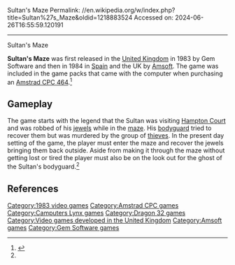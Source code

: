 Sultan's Maze
Permalink: //en.wikipedia.org/w/index.php?title=Sultan%27s_Maze&oldid=1218883524
Accessed on: 2024-06-26T16:55:59.120191



------
Sultan's Maze
{{Multiple issues|
{{notability|Products|date=August 2016}}
{{more citations needed|date=March 2023}}
}}

{{Infobox video game
| collapsible = 
| state = 
| italic title = 
| title = Sultan's Maze
| image = File:Sultans_Maze_Game.jpg
| alt = 
| caption = 
| developer = [[Gem Software]]
| publisher = Gem Software
| series = 
| engine = 
| platforms = [[Amstrad CPC]], [[Camputers Lynx]], [[Dragon 32/64]]
| released = 1983
| genre = [[Adventure game|Adventure]]
| modes = 
}}

'''Sultan's Maze''' was first released in the [[United Kingdom]] in 1983 by Gem Software and then in 1984 in [[Spain]] and the UK by [[Amsoft]]. The game was included in the game packs that came with the computer when purchasing an [[Amstrad CPC 464]].<ref name=":0">{{Cite web |title=Game portrait |url=https://www.mobygames.com/game/48782/sultans-maze/ |access-date=2023-03-16 |website=mobygames.com}}</ref>

==Gameplay==
The game starts with the legend that the Sultan was visiting [[Hampton Court]] and was robbed of his [[gemstone|jewels]] while in the [[maze]]. His [[bodyguard]] tried to recover them but was murdered by the group of [[theft|thieves]]. In the present day setting of the game, the player must enter the maze and recover the jewels bringing them back outside. Aside from making it through the maze without getting lost or tired the player must also be on the look out for the ghost of the Sultan's bodyguard.<ref name=":0" />

==References==
{{reflist}}

[[Category:1983 video games]]
[[Category:Amstrad CPC games]]
[[Category:Camputers Lynx games]]
[[Category:Dragon 32 games]]
[[Category:Video games developed in the United Kingdom]]
[[Category:Amsoft games]]
[[Category:Gem Software games]]


{{adventure-videogame-stub}}